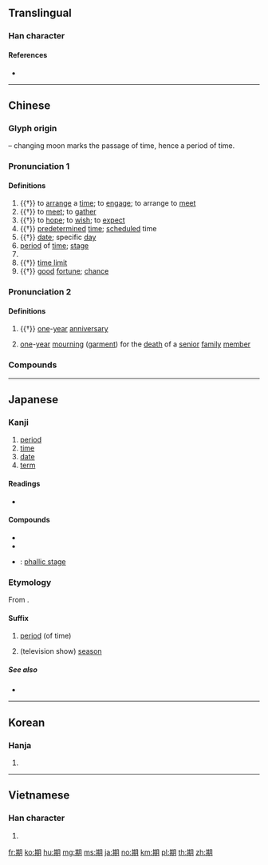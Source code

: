 {{character info/new}}
{{also|朞}}
==Translingual==
{{stroke order|strokes=12}}

===Han character===
{{Han char|rn=74|rad=月|as=08|sn=12|four=47820|canj=TCB|ids=⿰其月}}

====References====
* {{Han ref|kx=0506.110|dkj=14378|dj=0887.040|hdz=32083.070|uh=671F|ud=26399|bh=B4C1|bd=46273}}

----

==Chinese==
{{zh-forms|alt=㫷,其,朞,稘,𠔸,𡢁,𣅆,𣇳,𣍠,𣍡,𣍣,𣔔}}

===Glyph origin===
{{Han etyl}}
{{Han compound|其|月|t2=moon|ls=psc|c1=p|c2=s}} – changing moon marks the passage of time, hence a period of time.

===Pronunciation 1===
{{zh-pron
|m=期
|c=kei4
|h=pfs=khì
|md=gĭ
|mn=kî
|mc=1
|oc=1,2
|ma=
|cat=v,n,cls
}}

====Definitions====
{{zh-hanzi}}

# {{†}} to [[arrange]] a [[time]]; to [[engage]]; to arrange to [[meet]]
# {{†}} to [[meet]]; to [[gather]]
# {{†}} to [[hope]]; to [[wish]]; to [[expect]]
# {{†}} [[predetermined]] [[time]]; [[scheduled]] time
# {{†}} [[date]]; specific [[day]]
# [[period]] of [[time]]; [[stage]]
# {{zh-classifier|periods of time or [[stages]] of a project}}
# {{†}} [[time limit]]
# {{†}} [[good]] [[fortune]]; [[chance]]

===Pronunciation 2===
{{zh-pron
|m=qī,jī,2nb=Taiwan
|c=gei1
|mc=2
|oc=n,1
|ma=
|cat=n
}}

====Definitions====
{{zh-hanzi}}

# {{†}} [[one]]-[[year]] [[anniversary]]
# {{lb|zh|historical}} [[one]]-[[year]] [[mourning]] ([[garment]]) for the [[death]] of a [[senior]] [[family]] [[member]]

===Compounds===
{{zh-der|星期:days of the week|期待|青春期|思春期|期貨|期末|不可期|不期|不期然|不期而會|不期而然|不期而遇|不杖期夫|中年時期|中期|九七期限|乞期|任期|休眠期|何期|佳期|來期|保固期|假期|偷期|偷期暗會|先期|光周期|光期性|冰河時期|分期付款|刊期|刑期|刑期無刑|初期|到期|刻期|剋期|前期|務期|半衰期|危險期|即期匯票|及期|反抗期|口腔期|吉期|同期|同期錄音|周期彗星|場期|大比之期|失期|如期|婚期|孕期|孵化期|學期|安全期|安期生|定期|定期保險|定期存款|定期票|將臨期|屆期|展期|工期|平水期|幽期|幽期密約|延期|役期|待期|後會可期|後會有期|後會難期|後期|復甦期|心期|恆星週期|愆期|憲政時期|成年期|成熟期|按期|排卵期|撞牆期|擇期|改期|日期|早期|星期報|星期天|星期日|時期|晚期|暑期|暑期學校|更年期|會合周期|會期|月約星期|有效期|有期徒刑|期中考|期中選舉|期刊|期功|期勉|期年|期成|期日|期會|期月|期月有成|期服|期望|期望值|期期|期期艾艾|期末考|期歲|期求|期滿|期盼|期票|期程|期約|期終考試|期考|期艾|期許|期運|期門|期間|期限|期頤|期頤之壽|期頤偕老|末期|杖期|杖期夫|枯水期|樊於期|檔期|歸期|死期|汛期|沈佺期|沒了期|波浪週期|活期|活期存款|活期放款|滯育期|潛伏期|濾泡期|為期|為期不遠|無期徒刑|無霜期|燈期|燕約鶯期|牛女佳期|現期|瓜期|生命週期|生長期|產褥期|癸期|發情期|百世難期|盛果期|相期|短期|短期投資|秋期|租期|空窗期|等期|約期|細胞週期|終期|經期|線上期刊|緩期|羅馬假期|老年時期|老年期|考期|耄期|脫期|臨期|臨期失誤|自我期許|船期|花期|花燭之期|蜜月期|行期|行經期|訓政時期|誤期|請期|變聲期|豈期|豐水期|軍政時期|轉型期|近期|週期|週期律|週期性|週期表|逾期|過期|過渡時期|遙不可期|遙遙無期|遠期外匯|遠期支票|鍾子期|鍾期|長期|長期投資|長期趨勢|長期飯票|開花期|關鍵期|限期|雨約雲期|青年期|非常時期|預期|預產期|騫期|高原期|麥口期|齡期}}

----

==Japanese==

===Kanji===
{{ja-kanji|grade=3|rs=月08}}

# [[period]]
# [[time]]
# [[date]]
# [[term]]

====Readings====
* {{ja-readings|goon=[[こ]] (ko), [[ご]] (go)|kanon=[[き]] (ki)|kun=[[ちぎる]] (chigiru)}}

====Compounds====
{{der-top|Compounds}}
* {{ja-r|期間|きかん}}
* {{ja-r|期待|きたい}}
* {{ja-r|男根期|だんこんき}}: [[w:Phallic stage|phallic stage]]
{{der-bottom}}

===Etymology===
{{ja-kanjitab|き|yomi=o}}

From {{etyl|zhx|ja}}.

====Suffix====
{{ja-pos|suffix|き}}

# [[period]] (of time)
#: {{ja-usex|反抗'''期'''|はんこう'''き'''|rebellious '''phase'''}}
# (television show) [[season]]
#: {{ja-usex|「進撃の巨人」の二'''期'''|「^しんげき の ^きょじん」 の に'''き'''|the second '''season''' of ''Attack on Titan''}}

=====See also=====
* {{ja-r|紀|き}}

----

==Korean==

===Hanja===
{{ko-hanja|hangeul=기|eumhun=|mr=ki|y=ki}}

# {{defn|lang=ko|sort=月08}}

----

==Vietnamese==

===Han character===
{{vi-hantu|[[kì]], [[kề]], [[kỳ]]|rs=月08}}

# {{defn|lang=vi|sort=月08}}

[[fr:期]]
[[ko:期]]
[[hu:期]]
[[mg:期]]
[[ms:期]]
[[ja:期]]
[[no:期]]
[[km:期]]
[[pl:期]]
[[th:期]]
[[zh:期]]